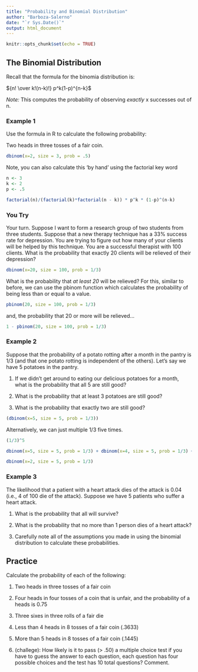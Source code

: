 ---
title: "Probability and Binomial Distribution"
author: "Barboza-Salerno"
date: "`r Sys.Date()`"
output: html_document
---

```{r setup, include=FALSE}
knitr::opts_chunk$set(echo = TRUE)
```

## The Binomial Distribution

Recall that the formula for the binomia distribution is:

${n! \over k!(n-k)!} p^k(1-p)^{n-k}$

*Note:* This computes the probability of observing *exactly* x successes out of n.

### Example 1

Use the formula in R to calculate the following probability:

Two heads in three tosses of a fair coin.

```{r cars}
dbinom(x=2, size = 3, prob = .5)
```

Note, you can also calculate this 'by hand' using the factorial key word

```{r pressure, echo=FALSE}
n <- 3
k <- 2
p <- .5

factorial(n)/(factorial(k)*factorial(n - k)) * p^k * (1-p)^(n-k)
```

### You Try
Your turn. Suppose I want to form a research group of two students from three students. Suppose that a new therapy technique has a 33% success rate for depression. You are trying to figure out how many of your clients will be helped by this technique. You are a successful therapist with 100 clients. What is the probability that exactly 20 clients will be relieved of their depression? 

```{r eval = FALSE}
dbinom(x=20, size = 100, prob = 1/3)
```

What is the probability that *at least 20* will be relieved? For this, similar to before, we can use the pbinom function which calculates the probability of being less than or equal to a value.
```{r}
pbinom(20, size = 100, prob = 1/3)
```

and, the probability that 20 or more will be relieved...

```{r}
1 - pbinom(20, size = 100, prob = 1/3)
```

### Example 2
Suppose that the probability of a potato rotting after a month in the pantry is 1/3 (and that one potato rotting is independent of the others). Let’s say we have 5 potatoes in the pantry.

1) If we didn’t get around to eating our delicious potatoes for a month, what is the probability that all 5 are still good?

2) What is the probability that at least 3 potatoes are still good?

3) What is the probability that exactly two are still good?

```{r q1}
(dbinom(x=5, size = 5, prob = 1/3))
```

Alternatively, we can just multiple 1/3 five times.
```{r}
(1/3)^5
```


```{r q2}
dbinom(x=5, size = 5, prob = 1/3) + dbinom(x=4, size = 5, prob = 1/3) + dbinom(x=3, size = 5, prob = 1/3)
```

```{r q3}
dbinom(x=2, size = 5, prob = 1/3) 
```

### Example 3

The likelihood that a patient with a heart attack dies of the attack is 0.04 (i.e., 4 of 100 die of the attack). Suppose we have 5 patients who suffer a heart attack. 

1) What is the probability that all will survive?

2) What is the probability that no more than 1 person dies of a heart attack?

3) Carefully note all of the assumptions you made in using the binomial distribution to calculate these probabilities.

## Practice
Calculate the probability of each of the following:

1) Two heads in three tosses of a fair coin

2) Four heads in four tosses of a coin that is unfair, and the probability of a heads is 0.75

3) Three sixes in three rolls of a fair die

4) Less than 4 heads in 8 tosses of a fair coin (.3633)

5) More than 5 heads in 8 tosses of a fair coin (.1445)

5) (challege): How likely is it to pass (> .50) a multiple choice test if you have to guess the answer to each question, each question has four possible choices and the test has 10 total questions? Comment.

